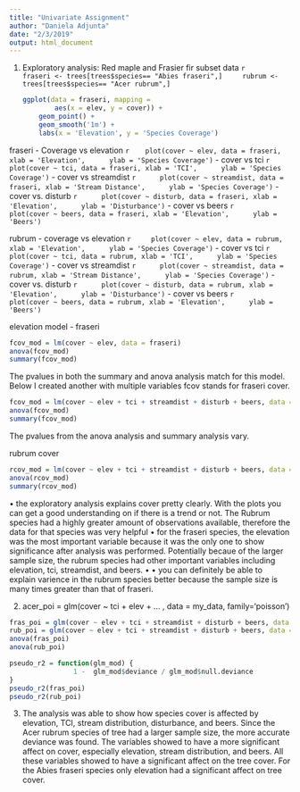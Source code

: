 ```yaml
---
title: "Univariate Assignment"
author: "Daniela Adjunta"
date: "2/3/2019"
output: html_document
---
```


1. Exploratory analysis: Red maple and Frasier fir
    subset data 
    ```r
    fraseri <- trees[trees$species== "Abies fraseri",]
    rubrum <- trees[trees$species== "Acer rubrum",]
    ```
    
    ```r
   ggplot(data = fraseri, mapping = 
            aes(x = elev, y = cover)) +
        geom_point() +
        geom_smooth('1m') + 
        labs(x = 'Elevation', y = 'Species Coverage')
    ```
    
  fraseri 
  - Coverage vs elevation 
    ```r
   plot(cover ~ elev, data = fraseri, xlab = 'Elevation',
     ylab = 'Species Coverage')
    ```
    - cover vs tci
    ```r
     plot(cover ~ tci, data = fraseri, xlab = 'TCI',
     ylab = 'Species Coverage')
    ```
    - cover vs streamdist 
    ```r
     plot(cover ~ streamdist, data = fraseri, xlab = 'Stream Distance',
     ylab = 'Species Coverage')
    ```
    - cover vs. disturb
    ```r
     plot(cover ~ disturb, data = fraseri, xlab = 'Elevation',
     ylab = 'Disturbance')
    ```
    - cover vs beers 
    ```r
     plot(cover ~ beers, data = fraseri, xlab = 'Elevation',
     ylab = 'Beers')
    ```
  
  rubrum 
    - coverage vs elevation 
    ```r
    plot(cover ~ elev, data = rubrum, xlab = 'Elevation',
     ylab = 'Species Coverage')
    ```
    - cover vs tci
    ```r
     plot(cover ~ tci, data = rubrum, xlab = 'TCI',
     ylab = 'Species Coverage')
    ```
    - cover vs streamdist 
    ```r
     plot(cover ~ streamdist, data = rubrum, xlab = 'Stream Distance',
     ylab = 'Species Coverage')
    ```
    - cover vs. disturb
    ```r
     plot(cover ~ disturb, data = rubrum, xlab = 'Elevation',
     ylab = 'Disturbance')
    ```
    - cover vs beers 
    ```r
     plot(cover ~ beers, data = rubrum, xlab = 'Elevation',
     ylab = 'Beers')
    ```
    
   elevation model - fraseri 
```r
fcov_mod = lm(cover ~ elev, data = fraseri)
anova(fcov_mod)
summary(fcov_mod)
```
The pvalues in both the summary and anova analysis match for this model. Below I created another with multiple variables fcov stands for fraseri cover.
   
```r
fcov_mod = lm(cover ~ elev + tci + streamdist + disturb + beers, data = fraseri)
anova(fcov_mod)
summary(fcov_mod)
```
The pvalues from the anova analysis and summary analysis vary. 
  
  rubrum cover
```r
rcov_mod = lm(cover ~ elev + tci + streamdist + disturb + beers, data = rubrum)
anova(rcov_mod)
summary(rcov_mod)
```
• the exploratory analysis explains cover pretty clearly. With the plots you can get a good understanding on if there is a trend or not. The Rubrum species had a highly greater amount of observations available, therefore the data for that species was very helpful
• for the fraseri species, the elevation was the most important variable because it was the only one to show significance after analysis was performed. Potentially becaue of the larger sample size, the rubrum species had other important variables including elevation, tci, streamdist, and beers. 
• 
• you can definitely be able to explain varience in the rubrum species better because the sample size is many times greater than that of fraseri. 

2. acer_poi = glm(cover ~ tci + elev + ... , data = my_data, 
           family='poisson')
           
```r
fras_poi = glm(cover ~ elev + tci + streamdist + disturb + beers, data = fraseri, family = 'poisson')
rub_poi = glm(cover ~ elev + tci + streamdist + disturb + beers, data = rubrum, family = 'poisson')
anova(fras_poi)
anova(rub_poi)
```

```r
pseudo_r2 = function(glm_mod) {
                1 -  glm_mod$deviance / glm_mod$null.deviance
}
pseudo_r2(fras_poi)
pseudo_r2(rub_poi)
```


3. The analysis was able to show how species cover is affected by elevation, TCI, stream distribution, disturbance, and beers. Since the Acer rubrum species of tree had a larger sample size, the more accurate deviance was found. The variables showed to have a more significant affect on cover, especially elevation, stream distribution, and beers. All these variables showed to have a significant affect on the tree cover. For the Abies fraseri species only elevation had a significant affect on tree cover.  